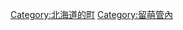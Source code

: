 {{Commonscat|Haboro, Hokkaido}}
{{Catmore}}

{{DEFAULTSORT:Haboro}}
[[Category:北海道的町|Category:北海道的町]]
[[Category:留萌管內|Category:留萌管內]]